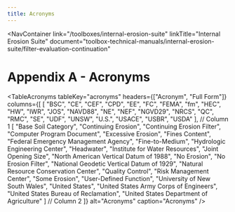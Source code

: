 ```yaml
---
title: Acronyms
---
```



<NavContainer 
  link="/toolboxes/internal-erosion-suite"
  linkTitle="Internal Erosion Suite" 
  document="toolbox-technical-manuals/internal-erosion-suite/filter-evaluation-continuation"
></NavContainer>

# Appendix A - Acronyms

<TableAcronyms 
  tableKey="acronyms"
  headers={["Acronym", "Full Form"]}
  columns={[
    [
    "BSC", "CE", "CEF", "CPD", "EE", "FC", "FEMA", "fm", "HEC", "HW", "IWR",
    "JOS", "NAVD88", "NE", "NEF", "NGVD29", "NRCS", "QC", "RMC", "SE", "UDF",
    "UNSW", "U.S.", "USACE", "USBR", "USDA"
    ], // Column 1
    [
    "Base Soil Category", "Continuing Erosion", "Continuing Erosion Filter",
    "Computer Program Document", "Excessive Erosion", "Fines Content",
    "Federal Emergency Management Agency", "Fine-to-Medium",
    "Hydrologic Engineering Center", "Headwater",
    "Institute for Water Resources", "Joint Opening Size",
    "North American Vertical Datum of 1988", "No Erosion", "No Erosion Filter",
    "National Geodetic Vertical Datum of 1929",
    "Natural Resource Conservation Center", "Quality Control",
    "Risk Management Center", "Some Erosion", "User-Defined Function",
    "University of New South Wales", "United States",
    "United States Army Corps of Engineers",
    "United States Bureau of Reclamation",
    "United States Department of Agriculture"
    ] // Column 2
  ]}
  alt="Acronyms"
  caption="Acronyms"
/>
